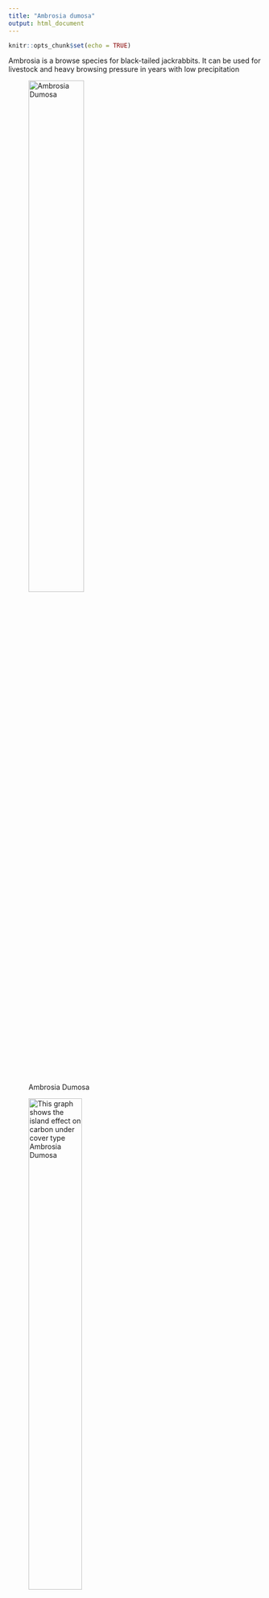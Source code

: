 ```yaml
---
title: "Ambrosia dumosa"
output: html_document
---
```


```r
knitr::opts_chunk$set(echo = TRUE)
```
Ambrosia is a browse species for black-tailed jackrabbits. It can be used for livestock and heavy browsing pressure in years with low precipitation

![Ambrosia Dumosa](Ambrosia-dumosa.jpg){#id .class width=51% height=51%}

![This graph shows the island effect on carbon under cover type Ambrosia Dumosa](INSPAMDU_mgCgsoil.png){#id .class width=50% height=50%}

![This graph shows the island effect on nitrogen under cover type Ambrosia Dumosa](INSPAMDU_mgNgsoil.png){#id .class width=50% height=50%}


